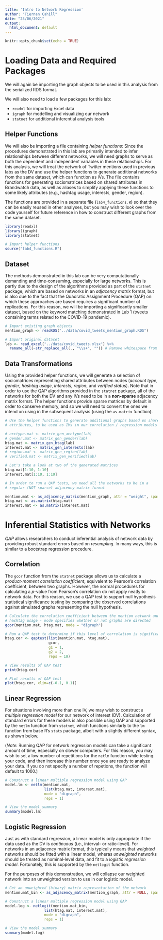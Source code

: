 ```yaml
---
title: 'Intro to Network Regression'
author: "Tiernan Cahill"
date: "23/06/2021"
output:
  html_document: default
---
```


```r
knitr::opts_chunk$set(echo = TRUE)
```

# Loading Data and Required Packages
We will again be importing the graph objects to be used in this analysis from the serialized RDS format.

We will also need to load a few packages for this lab:

  - `readxl` for importing Excel data
  - `igraph` for modelling and visualizing our network
  - `statnet` for additional inferential analysis tools
  
## Helper Functions
We will also be importing a file containing *helper functions*: Since the procedures demonstrated in this lab are primarily intended to infer relationships between different networks, we will need graphs to serve as both the dependent and independent variables in these relationships. For this analysis, we will treat the network of Twitter mentions used in previous labs as the DV and use the helper functions to generate additional networks from the same dataset, which can function as IVs. The file contains functions for generating sociomatrices based on shared attributes in Brandwatch data, as well as aliases to simplify applying these functions to some likely attributes (e.g., hashtag usage, interests, gender, region). 

The functions are provided in a separate file (`lab4_functions.R`) so that they can be easily reused in other analyses, but you may wish to look over the code yourself for future reference in how to construct different graphs from the same dataset.  

```r
library(readxl)
library(igraph)
library(statnet)

# Import helper functions
source("lab4_functions.R")
```
## Dataset
The methods demonstrated in this lab can be very computationally demanding and time-consuming, especially for large networks. This is partly due to the design of the algorithms provided as part of the `statnet` package, which are based on networks in an *adjacency matrix* format, but is also due to the fact that the Quadratic Assignment Procedure (QAP) on which these approaches are based requires a significant number of replications. For this reason, we will be importing a significantly smaller dataset, based on the keyword matching demonstrated in Lab 1 (tweets containing terms related to the COVID-19 pandemic).

```r
# Import existing graph objects
mention_graph <- readRDS("../data/covid_tweets_mention_graph.RDS")

# Import original dataset
lab <- read_excel("../data/covid_tweets.xlsx") %>% 
  rename_all(~str_replace_all(., "\\s+", "")) # Remove whitespace from variable names
```

## Data Transformations
Using the provided helper functions, we will generate a selection of sociomatrices representing shared attributes between nodes (*account type*, *gender*, *hashtag usage*, *interests*, *region*, and *verified status*). Note that in order to use the QAP algorithms provided in the `statnet` package, all of the networks for both the DV and any IVs need to be in a **non-sparse** adjacency matrix format. The helper functions provide sparse matrices by default in order to conserve memory, and so we will need to convert the ones we intend on using in the subsequent analysis (using the `as.matrix` function).

```r
# Use the helper functions to generate additional graphs based on shared
# attributes, to be used as IVs in our correlation / regression models

# acctype.mat <- matrix_gen_acctype(lab)
# gender.mat <- matrix_gen_gender(lab)
htag.mat <- matrix_gen_htag(lab)
interest.mat <- matrix_gen_interests(lab)
# region.mat <- matrix_gen_region(lab)
# verified.mat <- matrix_gen_verified(lab)

# Let's take a look at two of the generated matrices
htag.mat[1:10, 1:10]
interest.mat[1:10, 1:10]

# In order to run a QAP tests, we need all the networks to be in a 
# regular (NOT sparse) adjacency matrix format

mention.mat <- as_adjacency_matrix(mention_graph, attr = "weight", sparse = F)
htag.mat <- as.matrix(htag.mat)
interest.mat <- as.matrix(interest.mat)
```
# Inferential Statistics with Networks
*QAP* allows researchers to conduct inferential analysis of network data by providing robust standard errors based on *resampling*. In many ways, this is similar to a bootstrap regression procedure. 

## Correlation
The `gcor` function from the `statnet` package allows us to calculate a *product-moment correlation coefficient*, equivalent to Pearson's correlation coefficient, between two graphs. However, the normal procedures for calculating a *p*-value from Pearson's correlation do not apply neatly to network data. For this reason, we use a QAP test to support null hypothesis statistical significance testing by comparing the observed correlations against simulated graphs representing the null hypothesis.
```r
# Calculate the correlation coefficient between the mention network and shared
# hashtag usage - mode specifies whether or not graphs are directed
gcor(mention.mat, htag.mat, mode = "digraph")

# Run a QAP test to determine if this level of correlation is significant
htag.cor <- qaptest(list(mention.mat, htag.mat),
                    gcor,
                    g1 = 1,
                    g2 = 2,
                    reps = 10)

# View results of QAP test
print(htag.cor)

# Plot results of QAP test
plot(htag.cor, xlim=c(-0.1, 0.1))
```
## Linear Regression
For situations involving more than one IV, we may wish to construct a *multiple regression model* for our network of interest (DV). Calculation of standard errors for these models is also possible using QAP and supported by the `netlm` function from `statnet`, which functions similarly to the `lm` function from base R's `stats` package, albeit with a slightly different syntax, as shown below.

(*Note*: Running QAP for network regression models can take a significant amount of time, especially on slower computers. For this reason, you may wish to set a low number of repetitions for the `netlm` function while testing your code, and then increase this number once you are ready to analyze your data. If you do not specify a number of repetions, the function will default to 1000.)
```r
# Construct a linear multiple regression model using QAP
model.lm <- netlm(mention.mat,
                  list(htag.mat, interest.mat),
                  mode = "digraph",
                  reps = 1)

# View the model summary
summary(model.lm)
```
## Logistic Regression
Just as with standard regression, a linear model is only appropriate if the data used as the DV is *continuous* (i.e., interval- or ratio-level). For networks in an adjacency matrix format, this typically means that *weighted* networks should be fitted with a linear model, wheras *unweighted* networks should be treated as nominal-level data, and fit to a *logistic regression model*. Fortunately, this is supported by the `netlogit` function. 

For the purposes of this demonstration, we will collapse our weighted network into an unweighted version to use in our logistic model.
```r
# Get an unweighted (binary) matrix representation of the network
mention.mat_bin <- as_adjacency_matrix(mention_graph, attr = NULL, sparse = F)

# Construct a linear multiple regression model using QAP
model.log <- netlogit(mention.mat_bin,
                  list(htag.mat, interest.mat),
                  mode = "digraph",
                  reps = 1)

# View the model summary
summary(model.log)
```